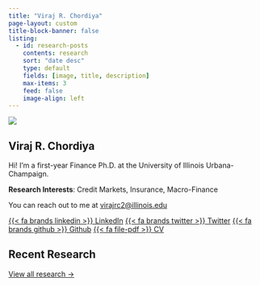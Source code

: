 ```yaml
---
title: "Viraj R. Chordiya"
page-layout: custom
title-block-banner: false
listing:
  - id: research-posts
    contents: research
    sort: "date desc"
    type: default
    fields: [image, title, description]
    max-items: 3
    feed: false
    image-align: left
---
```


::: {.hero-section}
::: {.container}
::: {.hero-content}
::: {.hero-image}
![](viraj.jpeg){.profile-img}
:::

::: {.hero-text}
# Viraj R. Chordiya

Hi! I'm a first-year Finance Ph.D. at the University of Illinois Urbana-Champaign. 

__Research Interests__: Credit Markets, Insurance, Macro-Finance

You can reach out to me at [virajrc2\@illinois.edu](mailto:virajrc2@illinois.edu)

::: {.hero-links}
[{{< fa brands linkedin >}} LinkedIn](https://www.linkedin.com/in/virajchordiya/){.btn .btn-outline-primary .btn-sm target="_blank"}
[{{< fa brands twitter >}} Twitter](https://twitter.com/ChordiyaViraj){.btn .btn-outline-primary .btn-sm target="_blank"}
[{{< fa brands github >}} Github](https://github.com/viraj-550){.btn .btn-outline-primary .btn-sm target="_blank"}
[{{< fa file-pdf >}} CV](cv_viraj_chordiya.pdf){.btn .btn-primary .btn-sm target="_blank"}
:::
:::
:::
:::
:::

::: {.research-section}
::: {.container}
## Recent Research

::: {#research-posts .research-list}
:::

::: {.text-center .mt-4}
[View all research →](research.qmd){.btn .btn-outline-primary}
:::
:::
:::

<script>
document.addEventListener('DOMContentLoaded', function() {
  console.log('🔥 Script loaded - adding static research links...');
  
  function addLinksToItems() {
    // Find all research posts
    let listingItems = document.querySelectorAll('#listing-research-posts .quarto-post');
    if (listingItems.length === 0) {
      listingItems = document.querySelectorAll('.quarto-listing .quarto-post');
    }
    
    console.log('🔍 Found', listingItems.length, 'listing items');
    
    if (listingItems.length === 0) {
      console.log('⏳ No items found, retrying in 500ms...');
      setTimeout(addLinksToItems, 500);
      return;
    }
    
    // Define research data (title matching with abstracts and links)
    const researchData = {
      'Thin Markets, Thick Premiums': {
        abstract: 'This study examines how market liquidity affects insurance premium pricing in specialized insurance markets. Using empirical analysis, we find that thinner markets lead to higher premiums, with significant implications for regulatory policy and market efficiency.',
        links: [
          { text: '📄 Paper (PDF)', href: 'https://papers.ssrn.com', class: 'btn-outline-primary' },
          { text: '📊 SSRN', href: 'https://papers.ssrn.com', class: 'btn-outline-secondary' },
          { text: '💻 Data & Code', href: 'https://github.com/viraj-550', class: 'btn-outline-success' }
        ]
      }
      // Add more research items here with their abstracts and links
    };
    
    listingItems.forEach(function(item, index) {
      // Skip if already processed
      if (item.querySelector('.listing-links')) {
        console.log('⚠️ Item', index, 'already processed, skipping');
        return;
      }
      
      console.log('⚙️ Processing item', index);
      
      // Find title link and title text
      const titleLink = item.querySelector('.listing-title a');
      
      if (titleLink) {
        const href = titleLink.getAttribute('href');
        const titleText = titleLink.textContent.trim();
        console.log('🔗 Found title:', titleText, '-> Link:', href);
        
        // Check if we have research data for this item
        const researchInfo = researchData[titleText];
        
        // Add abstract section if available
        if (researchInfo && researchInfo.abstract) {
          const abstractContainer = document.createElement('div');
          abstractContainer.className = 'research-abstract';
          abstractContainer.style.marginTop = '1rem';
          abstractContainer.style.padding = '1rem';
          abstractContainer.style.backgroundColor = '#f8f9fa';
          abstractContainer.style.borderRadius = '8px';
          abstractContainer.style.borderLeft = '4px solid #0d6efd';
          
          const abstractHeading = document.createElement('h4');
          abstractHeading.textContent = 'Abstract';
          abstractHeading.style.fontSize = '1rem';
          abstractHeading.style.fontWeight = '600';
          abstractHeading.style.color = '#2c3e50';
          abstractHeading.style.marginBottom = '0.5rem';
          abstractHeading.style.marginTop = '0';
          
          const abstractText = document.createElement('p');
          abstractText.textContent = researchInfo.abstract;
          abstractText.style.fontSize = '0.95rem';
          abstractText.style.lineHeight = '1.5';
          abstractText.style.color = '#495057';
          abstractText.style.marginBottom = '0';
          
          abstractContainer.appendChild(abstractHeading);
          abstractContainer.appendChild(abstractText);
          
          // Insert abstract after description
          const bodyDiv = item.querySelector('.body');
          if (bodyDiv) {
            bodyDiv.appendChild(abstractContainer);
          }
        }
        
        // Create links container
        const linksContainer = document.createElement('div');
        linksContainer.className = 'listing-links';
        linksContainer.style.marginTop = '1.5rem';
        linksContainer.style.paddingTop = '1rem';
        linksContainer.style.borderTop = '1px solid #e9ecef';
        linksContainer.style.display = 'flex';
        linksContainer.style.flexWrap = 'nowrap';
        linksContainer.style.gap = '0.35rem';
        linksContainer.style.overflowX = 'auto';
        
        // Add specific links for this research item if available
        if (researchInfo && researchInfo.links) {
          console.log('📎 Adding predefined links for:', titleText);
          researchInfo.links.forEach(function(linkData, linkIndex) {
            console.log('➕ Adding link', linkIndex, ':', linkData.text);
            
            const linkElement = document.createElement('a');
            linkElement.href = linkData.href;
            linkElement.target = '_blank';
            linkElement.className = 'btn ' + linkData.class;
            linkElement.style.fontSize = '0.7rem';
            linkElement.style.padding = '0.25rem 0.5rem';
            linkElement.style.borderRadius = '4px';
            linkElement.style.whiteSpace = 'nowrap';
            linkElement.style.flexShrink = '0';
            linkElement.style.minHeight = '24px';
            linkElement.style.lineHeight = '1';
            linkElement.innerHTML = linkData.text;
            
            linksContainer.appendChild(linkElement);
          });
        }
        
        // Add "Read More" link at the end
        const readMoreLink = document.createElement('a');
        readMoreLink.href = href;
        readMoreLink.className = 'btn btn-primary';
        readMoreLink.style.fontSize = '0.7rem';
        readMoreLink.style.padding = '0.25rem 0.5rem';
        readMoreLink.style.borderRadius = '4px';
        readMoreLink.style.whiteSpace = 'nowrap';
        readMoreLink.style.flexShrink = '0';
        readMoreLink.style.minHeight = '24px';
        readMoreLink.style.lineHeight = '1';
        readMoreLink.innerHTML = '<i class="bi bi-arrow-right"></i> Read More';
        linksContainer.appendChild(readMoreLink);
        
        // Insert the links container
        const bodyDiv = item.querySelector('.body');
        if (bodyDiv) {
          bodyDiv.appendChild(linksContainer);
          console.log('✅ Added links to item', index);
        } else {
          console.log('❌ No .body div found for item', index);
        }
      } else {
        console.log('❌ No title link found for item', index);
      }
    });
  }
  
  // Start immediately, then retry if needed
  addLinksToItems();
  
  // Also try again after a longer delay in case quarto listing is still loading
  setTimeout(addLinksToItems, 2000);
});
</script>
